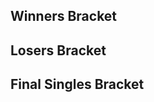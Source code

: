 {{DISPLAYTITLE:Showdown: Battle Royale 2 ''Melee'' Singles Bracket}}{{SetGame|melee}}
{{tabs static
|name1=Overview
|link1=Showdown/Battle Royale/2/Melee
|name2=Singles Bracket
|link2=Showdown/Battle Royale/2/Melee/Singles Bracket
|This=2
}}
==Winners Bracket==
{{32DEWBracketA
|r1m1p1=KJH |r1m1p1flag=us |r1m1p1score={{win}} |r1m1win=1
|r1m1p2=Bye |r1m1p2flag= |r1m1p2score=
|r1m2p1=Beckett |r1m2p1flag=us |r1m2p1score=DQ |r1m2win=2
|r1m2p2=childhood |r1m2p2flag=us |r1m2p2score={{win}}
|r1m3p1=techboy |r1m3p1flag=us |r1m3p1score={{win}} |r1m3win=1
|r1m3p2=Bye |r1m3p2flag= |r1m3p2score=
|r1m4p1=Parzival |r1m4p1flag=us |r1m4p1score={{win}} |r1m4win=1
|r1m4p2=Bye |r1m4p2flag= |r1m4p2score=
|r1m5p1=Morsecode762 |r1m5p1flag=us |r1m5p1score={{win}} |r1m5win=1
|r1m5p2=Bye |r1m5p2flag= |r1m5p2score=
|r1m6p1=Cobb |r1m6p1flag=us |r1m6p1score=2 |r1m6win=1
|r1m6p2=swine |r1m6p2flag=us |r1m6p2score=0
|r1m7p1=Heartstrings |r1m7p1flag=us |r1m7p1score={{win}} |r1m7win=1
|r1m7p2=Bye |r1m7p2flag= |r1m7p2score=
|r1m8p1=Beach |r1m8p1flag=us |r1m8p1score={{win}} |r1m8win=1
|r1m8p2=PopStar |r1m8p2flag=us |r1m8p2score=DQ

|r1m9p1=Duck |r1m9p1flag=us |r1m9p1score={{win}} |r1m9win=1
|r1m9p2=Bye |r1m9p2flag= |r1m9p2score=
|r1m10p1=Rose |r1m10p1flag=us |r1m10p1score=2 |r1m10win=1
|r1m10p2=Paco |r1m10p2flag=us |r1m10p2score=0
|r1m11p1=Sheep |r1m11p1flag=us |r1m11p1score={{win}} |r1m11win=1
|r1m11p2=Bye |r1m11p2flag= |r1m11p2score=
|r1m12p1=IDCrisis |r1m12p1flag=us |r1m12p1score=2 |r1m12win=1
|r1m12p2=KroKo |r1m12p2flag=us |r1m12p2score=0
|r1m13p1=Ginger |r1m13p1flag=us |r1m13p1score={{win}} |r1m13win=1
|r1m13p2=Bye |r1m13p2flag= |r1m13p2score=
|r1m14p1=Napkin |r1m14p1flag=us |r1m14p1score=2 |r1m14win=1
|r1m14p2=Moggle |r1m14p2flag=us |r1m14p2score=0
|r1m15p1=Anther |r1m15p1flag=us |r1m15p1score={{win}} |r1m15win=1
|r1m15p2=Bye |r1m15p2flag= |r1m15p2score=
|r1m16p1=lain |r1m16p1flag=us |r1m16p1score=2 |r1m16win=1
|r1m16p2=CrystalOnix |r1m16p2flag=us |r1m16p2score=0

|r2m1p1=KJH |r2m1p1flag=us |r2m1p1score=2 |r2m1win=1
|r2m1p2=childhood |r2m1p2flag=us |r2m1p2score=0
|r2m2p1=techboy |r2m2p1flag=us |r2m2p1score=2 |r2m2win=1
|r2m2p2=Parzival |r2m2p2flag=us |r2m2p2score=1
|r2m3p1=Morsecode762 |r2m3p1flag=us |r2m3p1score=2 |r2m3win=1
|r2m3p2=Cobb |r2m3p2flag=us |r2m3p2score=0
|r2m4p1=Heartstrings |r2m4p1flag=us |r2m4p1score=2 |r2m4win=1
|r2m4p2=Beach |r2m4p2flag=us |r2m4p2score=0
|r2m5p1=Duck |r2m5p1flag=us |r2m5p1score=2 |r2m5win=1
|r2m5p2=Rose |r2m5p2flag=us |r2m5p2score=0
|r2m6p1=Sheep |r2m6p1flag=us |r2m6p1score=2 |r2m6win=1
|r2m6p2=IDCrisis |r2m6p2flag=us |r2m6p2score=0
|r2m7p1=Ginger |r2m7p1flag=us |r2m7p1score=2 |r2m7win=1
|r2m7p2=Napkin |r2m7p2flag=us |r2m7p2score=0
|r2m8p1=Anther |r2m8p1flag=us |r2m8p1score=2 |r2m8win=1
|r2m8p2=lain |r2m8p2flag=us |r2m8p2score=0

|r3m1p1=KJH |r3m1p1flag=us |r3m1p1score=2 |r3m1win=1
|r3m1p2=techboy |r3m1p2flag=us |r3m1p2score=0
|r3m2p1=Morsecode762 |r3m2p1flag=us |r3m2p1score=1 |r3m2win=2
|r3m2p2=Heartstrings |r3m2p2flag=us |r3m2p2score=2
|r3m3p1=Duck |r3m3p1flag=us |r3m3p1score=2 |r3m3win=1
|r3m3p2=Sheep |r3m3p2flag=us |r3m3p2score=0
|r3m4p1=Ginger |r3m4p1flag=us |r3m4p1score=0 |r3m4win=2
|r3m4p2=Anther |r3m4p2flag=us |r3m4p2score=2

|r4m1p1=KJH |r4m1p1flag=us |r4m1p1score=3 |r4m1win=1
|r4m1p2=Heartstrings |r4m1p2flag=us |r4m1p2score=1
|r4m2p1=Duck |r4m2p1flag=us |r4m2p1score=3 |r4m2win=1
|r4m2p2=Anther |r4m2p2flag=us |r4m2p2score=0
}}
==Losers Bracket==
{{24DELBracketSmwA
|tourneylink=Showdown/Battle Royale/2/Melee
|tourneyname=Showdown: Battle Royale 2
|l1placement=17-24
|l2placement=13-16
|l3placement=9-12
|l4placement=7-8
|l5placement=5-6

|l1m1p1=lain |l1m1p1flag=us |l1m1p1score={{win}} |l1m1win=1
|l1m1p2=Beckett |l1m1p2flag=us |l1m1p2score=DQ
|l1m2p1=Napkin |l1m2p1flag=us |l1m2p1score={{win}} |l1m2win=1
|l1m2p2=Bye |l1m2p2flag= |l1m2p2score=
|l1m3p1=IDCrisis |l1m3p1flag=us |l1m3p1score=2 |l1m3win=1
|l1m3p2=swine |l1m3p2flag=us |l1m3p2score=0
|l1m4p1=Rose |l1m4p1flag=us |l1m4p1score={{win}} |l1m4win=1
|l1m4p2=PopStar |l1m4p2flag=us |l1m4p2score=DQ
|l1m5p1=Beach |l1m5p1flag=us |l1m5p1score=2 |l1m5win=1
|l1m5p2=Paco |l1m5p2flag=us |l1m5p2score=0
|l1m6p1=Cobb |l1m6p1flag=us |l1m6p1score=2 |l1m6win=1
|l1m6p2=KroKo |l1m6p2flag=us |l1m6p2score=0
|l1m7p1=Parzival |l1m7p1flag=us |l1m7p1score=2 |l1m7win=1
|l1m7p2=Moggle |l1m7p2flag=us |l1m7p2score=0
|l1m8p1=childhood |l1m8p1flag=us |l1m8p1score=2 |l1m8win=1
|l1m8p2=CrystalOnix |l1m8p2flag=us |l1m8p2score=0

|l2m1p1=lain |l2m1p1flag=us |l2m1p1score=0 |l2m1win=2
|l2m1p2=Napkin |l2m1p2flag=us |l2m1p2score=2
|l2m2p1=IDCrisis |l2m2p1flag=us |l2m2p1score=0 |l2m2win=2
|l2m2p2=Rose |l2m2p2flag=us |l2m2p2score=2
|l2m3p1=Beach |l2m3p1flag=us |l2m3p1score=2 |l2m3win=1
|l2m3p2=Cobb |l2m3p2flag=us |l2m3p2score=1
|l2m4p1=Parzival |l2m4p1flag=us |l2m4p1score=2 |l2m4win=1
|l2m4p2=childhood |l2m4p2flag=us |l2m4p2score=0

|l3m1p1=Morsecode762 |l3m1p1flag=us |l3m1p1score=3 |l3m1win=1
|l3m1p2=Napkin |l3m1p2flag=us |l3m1p2score=0
|l3m2p1=techboy |l3m2p1flag=us |l3m2p1score=0 |l3m2win=2
|l3m2p2=Rose |l3m2p2flag=us |l3m2p2score=2
|l3m3p1=Ginger |l3m3p1flag=us |l3m3p1score=3 |l3m3win=1
|l3m3p2=Beach |l3m3p2flag=us |l3m3p2score=0
|l3m4p1=Sheep |l3m4p1flag=us |l3m4p1score=2 |l3m4win=1
|l3m4p2=Parzival |l3m4p2flag=us |l3m4p2score=0

|l4m1p1=Morsecode762 |l4m1p1flag=us |l4m1p1score=3 |l4m1win=1
|l4m1p2=Rose |l4m1p2flag=us |l4m1p2score=0
|l4m2p1=Ginger |l4m2p1flag=us |l4m2p1score=3 |l4m2win=1
|l4m2p2=Sheep |l4m2p2flag=us |l4m2p2score=1

|l5m1p1=Anther |l5m1p1flag=us |l5m1p1score=3 |l5m1win=1
|l5m1p2=Morsecode762 |l5m1p2flag=us |l5m1p2score=2
|l5m2p1=Heartstrings |l5m2p1flag=us |l5m2p1score=3 |l5m2win=1
|l5m2p2=Ginger |l5m2p2flag=us |l5m2p2score=1
}}
<onlyinclude>
==Final Singles Bracket==
{{DEFinalSmwBracket
|tourneylink=Showdown/Battle Royale/2/Melee
|tourneyname=Showdown: Battle Royale 2
|l1placement=4
|r2placement=3
|r3loserplacement=2
|r3winnerplacement=1

<!-- FROM WINNERS -->
|r1m1p1=KJH |r1m1p1flag=us |r1m1p1score=2
|r1m1p2=Duck |r1m1p2flag=us |r1m1p2score=3
|r1m1win=2

<!-- FROM LOSERS -->
|l1m1p1=Anther |l1m1p1flag=us |l1m1p1score=3
|l1m1p2=Heartstrings |l1m1p2flag=us |l1m1p2score=1
|l1m1win=1

<!-- LOSERS FINALS -->
|r2m1p1=KJH |r2m1p1flag=us |r2m1p1score=3
|r2m1p2=Anther |r2m1p2flag=us |r2m1p2score=0
|r2m1win=1

<!-- GRAND FINALS -->
|r3m1p1=Duck |r3m1p1flag=us |r3m1p1score=1 |r3m2p1score=3
|r3m1p2=KJH |r3m1p2flag=us |r3m1p2score=3 |r3m2p2score=1
|r3m1win=1
}}
</onlyinclude>
